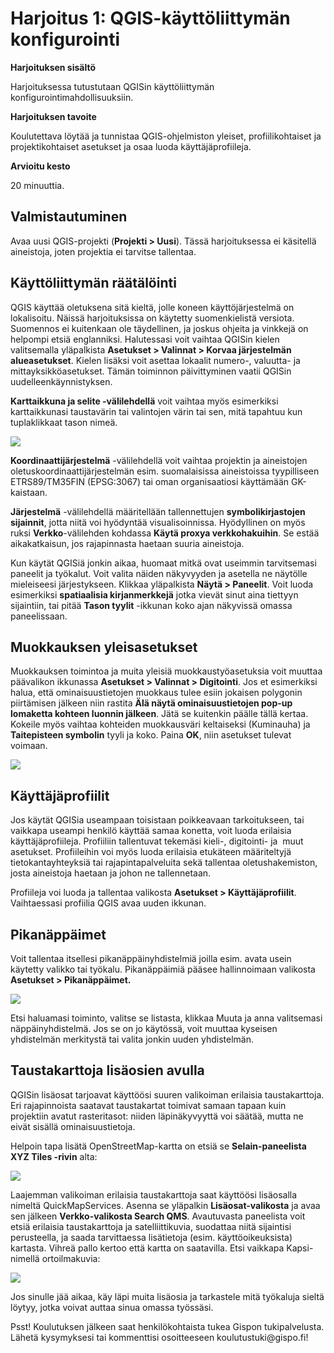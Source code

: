 # Harjoitus 1: QGIS-käyttöliittymän konfigurointi

**Harjoituksen sisältö**

Harjoituksessa tutustutaan QGISin käyttöliittymän konfigurointimahdollisuuksiin.

**Harjoituksen tavoite**

Koulutettava löytää ja tunnistaa QGIS-ohjelmiston yleiset, profiilikohtaiset ja projektikohtaiset asetukset ja osaa luoda käyttäjäprofiileja.

**Arvioitu kesto**

20 minuuttia.

## Valmistautuminen

Avaa uusi QGIS-projekti (**Projekti \> Uusi**). Tässä harjoituksessa ei käsitellä aineistoja, joten projektia ei tarvitse tallentaa.

## Käyttöliittymän räätälöinti

QGIS käyttää oletuksena sitä kieltä, jolle koneen käyttöjärjestelmä on lokalisoitu. Näissä harjoituksissa on käytetty suomenkielistä versiota. Suomennos ei kuitenkaan ole täydellinen, ja joskus ohjeita ja vinkkejä on helpompi etsiä englanniksi. Halutessasi voit vaihtaa QGISin kielen valitsemalla yläpalkista **Asetukset \> Valinnat \> Korvaa järjestelmän alueasetukset**. Kielen lisäksi voit asettaa lokaalit numero-, valuutta- ja mittayksikköasetukset. Tämän toiminnon päivittyminen vaatii QGISin uudelleenkäynnistyksen.

**Karttaikkuna ja selite -välilehdellä** voit vaihtaa myös esimerkiksi karttaikkunasi taustavärin tai valintojen värin tai sen, mitä tapahtuu kun tuplaklikkaat tason nimeä. 

![](img/harjoitus_1/image1.png)

**Koordinaattijärjestelmä** -välilehdellä voit vaihtaa projektin ja aineistojen oletuskoordinaattijärjestelmän esim. suomalaisissa aineistoissa tyypilliseen   ETRS89/TM35FIN (EPSG:3067) tai oman organisaatiosi käyttämään GK-kaistaan.

**Järjestelmä** -välilehdellä määritellään tallennettujen **symbolikirjastojen sijainnit**, jotta niitä voi hyödyntää visualisoinnissa. Hyödyllinen on myös ruksi **Verkko**-välilehden kohdassa **Käytä proxya verkkohakuihin**. Se estää aikakatkaisun, jos rajapinnasta haetaan suuria aineistoja.

Kun käytät QGISiä jonkin aikaa, huomaat mitkä ovat useimmin tarvitsemasi paneelit ja työkalut. Voit valita näiden näkyvyyden ja asetella ne näytölle mieleiseesi järjestykseen. Klikkaa yläpalkista **Näytä \> Paneelit**. Voit luoda esimerkiksi **spatiaalisia kirjanmerkkejä** jotka vievät sinut aina tiettyyn sijaintiin, tai pitää **Tason tyylit** -ikkunan koko ajan näkyvissä omassa paneelissaan.

## Muokkauksen yleisasetukset

Muokkauksen toimintoa ja muita yleisiä muokkaustyöasetuksia voit muuttaa päävalikon ikkunassa **Asetukset \> Valinnat \> Digitointi**. Jos et esimerkiksi halua, että ominaisuustietojen muokkaus tulee esiin jokaisen polygonin piirtämisen jälkeen niin rastita **Älä näytä ominaisuustietojen pop-up lomaketta kohteen luonnin jälkeen**. Jätä se kuitenkin päälle tällä kertaa. Kokeile myös vaihtaa kohteiden muokkausväri keltaiseksi (Kuminauha) ja **Taitepisteen symbolin** tyyli ja koko. Paina **OK**, niin asetukset tulevat voimaan.

![](img/harjoitus_1/image2.png)

## Käyttäjäprofiilit

Jos käytät QGISia useampaan toisistaan poikkeavaan tarkoitukseen, tai vaikkapa useampi henkilö käyttää samaa konetta, voit luoda erilaisia käyttäjäprofiileja. Profiiliin tallentuvat tekemäsi kieli-, digitointi- ja  muut asetukset. Profiileihin voi myös luoda erilaisia etukäteen määriteltyjä tietokantayhteyksiä tai rajapintapalveluita sekä tallentaa oletushakemiston, josta aineistoja haetaan ja johon ne tallennetaan.

Profiileja voi luoda ja tallentaa valikosta **Asetukset \> Käyttäjäprofiilit**. Vaihtaessasi profiilia QGIS avaa uuden ikkunan.

## Pikanäppäimet

Voit tallentaa itsellesi pikanäppäinyhdistelmiä joilla esim. avata usein käytetty valikko tai työkalu. Pikanäppäimiä pääsee hallinnoimaan valikosta **Asetukset \> Pikanäppäimet.**

![](img/harjoitus_1/image3.png)

Etsi haluamasi toiminto, valitse se listasta, klikkaa Muuta ja anna valitsemasi näppäinyhdistelmä. Jos se on jo käytössä, voit muuttaa kyseisen yhdistelmän merkitystä tai valita jonkin uuden yhdistelmän.

## Taustakarttoja lisäosien avulla

QGISin lisäosat tarjoavat käyttöösi suuren valikoiman erilaisia taustakarttoja. Eri rajapinnoista saatavat taustakartat toimivat samaan tapaan kuin projektiin avatut rasteritasot: niiden läpinäkyvyyttä voi säätää, mutta ne eivät sisällä ominaisuustietoja.

Helpoin tapa lisätä OpenStreetMap-kartta on etsiä se **Selain-paneelista XYZ Tiles -rivin** alta:

![](img/harjoitus_1/image4.png)

Laajemman valikoiman erilaisia taustakarttoja saat käyttöösi lisäosalla nimeltä QuickMapServices. Asenna se yläpalkin **Lisäosat-valikosta** ja avaa sen jälkeen **Verkko-valikosta Search QMS**. Avautuvasta paneelista voit etsiä erilaisia taustakarttoja ja satelliittikuvia, suodattaa niitä sijaintisi perusteella, ja saada tarvittaessa lisätietoja (esim. käyttöoikeuksista) kartasta. Vihreä pallo kertoo että kartta on saatavilla. Etsi vaikkapa Kapsi-nimellä ortoilmakuvia:

![](img/harjoitus_1/image5.png)

Jos sinulle jää aikaa, käy läpi muita lisäosia ja tarkastele mitä työkaluja sieltä löytyy, jotka voivat auttaa sinua omassa työssäsi.

::: hint-box
Psst! Koulutuksen jälkeen saat henkilökohtaista tukea Gispon tukipalvelusta. Lähetä kysymyksesi tai kommenttisi osoitteeseen koulutustuki\@gispo.fi!
:::
